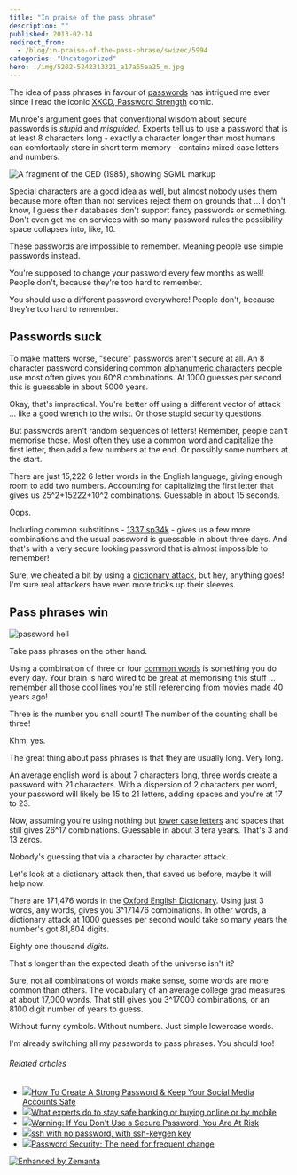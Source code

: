```yaml
---
title: "In praise of the pass phrase"
description: ""
published: 2013-02-14
redirect_from:
  - /blog/in-praise-of-the-pass-phrase/swizec/5994
categories: "Uncategorized"
hero: ./img/5202-5242313321_a17a65ea25_m.jpg
---
```


The idea of pass phrases in favour of [passwords](http://en.wikipedia.org/wiki/Password "Password") has intrigued me ever since I read the iconic [XKCD, Password Strength](http://xkcd.com/936/) comic.

Munroe's argument goes that conventional wisdom about secure passwords is _stupid_ and _misguided._ Experts tell us to use a password that is at least 8 characters long - exactly a character longer than most humans can comfortably store in short term memory - contains mixed case letters and numbers.

![A fragment of the OED (1985), showing SGML markup](http://upload.wikimedia.org/wikipedia/commons/9/9a/OED-LEXX-Bungler.jpg "A fragment of the OED (1985), showing SGML markup")

Special characters are a good idea as well, but almost nobody uses them because more often than not services reject them on grounds that ... I don't know, I guess their databases don't support fancy passwords or something. Don't even get me on services with so many password rules the possibility space collapses into, like, 10.

These passwords are impossible to remember. Meaning people use simple passwords instead.

You're supposed to change your password every few months as well! People don't, because they're too hard to remember.

You should use a different password everywhere! People don't, because they're too hard to remember.

## Passwords suck

To make matters worse, "secure" passwords aren't secure at all. An 8 character password considering common [alphanumeric characters](http://en.wikipedia.org/wiki/Alphanumeric "Alphanumeric") people use most often gives you 60^8 combinations. At 1000 guesses per second this is guessable in about 5000 years.

Okay, that's impractical. You're better off using a different vector of attack ... like a good wrench to the wrist. Or those stupid security questions.

But passwords aren't random sequences of letters! Remember, people can't memorise those. Most often they use a common word and capitalize the first letter, then add a few numbers at the end. Or possibly some numbers at the start.

There are just 15,222 6 letter words in the English language, giving enough room to add two numbers. Accounting for capitalizing the first letter that gives us 25^2+15222+10^2 combinations. Guessable in about 15 seconds.

Oops.

Including common substitions - [1337 sp34k](http://en.wikipedia.org/wiki/Leet "Leet") - gives us a few more combinations and the usual password is guessable in about three days. And that's with a very secure looking password that is almost impossible to remember!

Sure, we cheated a bit by using a [dictionary attack](http://en.wikipedia.org/wiki/Dictionary_attack "Dictionary attack"), but hey, anything goes! I'm sure real attackers have even more tricks up their sleeves.

## Pass phrases win

![password hell](./img/5202-5242313321_a17a65ea25_m.jpg "password hell")

Take pass phrases on the other hand.

Using a combination of three or four [common words](http://en.wikipedia.org/wiki/Most_common_words_in_English "Most common words in English") is something you do every day. Your brain is hard wired to be great at memorising this stuff ... remember all those cool lines you're still referencing from movies made 40 years ago!

Three is the number you shall count! The number of the counting shall be three!

Khm, yes.

The great thing about pass phrases is that they are usually long. Very long.

An average english word is about 7 characters long, three words create a password with 21 characters. With a dispersion of 2 characters per word, your password will likely be 15 to 21 letters, adding spaces and you're at 17 to 23.

Now, assuming you're using nothing but [lower case letters](http://en.wikipedia.org/wiki/Letter_case "Letter case") and spaces that still gives 26^17 combinations. Guessable in about 3 tera years. That's 3 and 13 zeros.

Nobody's guessing that via a character by character attack.

Let's look at a dictionary attack then, that saved us before, maybe it will help now.

There are 171,476 words in the [Oxford English Dictionary](http://www.amazon.com/Oxford-English-Dictionary-Vols-1-20/dp/0198611862%3FSubscriptionId%3D0G81C5DAZ03ZR9WH9X82%26tag%3Dageewitahat-20%26linkCode%3Dxm2%26camp%3D2025%26creative%3D165953%26creativeASIN%3D0198611862 "The Oxford English Dictionary (20 Volume Set) (Vols 1-20)"). Using just 3 words, any words, gives you 3^171476 combinations. In other words, a dictionary attack at 1000 guesses per second would take so many years the number's got 81,804 digits.

Eighty one thousand _digits_.

That's longer than the expected death of the universe isn't it?

Sure, not all combinations of words make sense, some words are more common than others. The vocabulary of an average college grad measures at about 17,000 words. That still gives you 3^17000 combinations, or an 8100 digit number of years to guess.

Without funny symbols. Without numbers. Just simple lowercase words.

I'm already switching all my passwords to pass phrases. You should too!

###### Related articles

- [![](http://i.zemanta.com/142887137_80_80.jpg)](http://www.simplyzesty.com/social-media/how-to-create-a-strong-password-keep-your-social-media-accounts-safe/)[How To Create A Strong Password & Keep Your Social Media Accounts Safe](http://www.simplyzesty.com/social-media/how-to-create-a-strong-password-keep-your-social-media-accounts-safe/)
- [![](http://i.zemanta.com/139296866_80_80.jpg)](http://www.oregonlive.com/finance/index.ssf/2013/01/what_experts_do_to_stay_safe_w.html)[What experts do to stay safe banking or buying online or by mobile](http://www.oregonlive.com/finance/index.ssf/2013/01/what_experts_do_to_stay_safe_w.html)
- [![](http://i.zemanta.com/134524288_80_80.jpg)](http://www.vikitech.com/14327/warning-secure-password-risk)[Warning: If You Don't Use a Secure Password, You Are At Risk](http://www.vikitech.com/14327/warning-secure-password-risk)
- [![](http://i.zemanta.com/noimg_117_80_80.jpg)](http://www.garron.me/bits/ssh-key-keygen-login-no-password.html)[ssh with no password, with ssh-keygen key](http://www.garron.me/bits/ssh-key-keygen-login-no-password.html)
- [![](http://i.zemanta.com/144875741_80_80.jpg)](http://radicaltype.wordpress.com/2012/11/30/password-security-the-need-for-frequent-change/)[Password Security: The need for frequent change](http://radicaltype.wordpress.com/2012/11/30/password-security-the-need-for-frequent-change/)

[![Enhanced by Zemanta](http://img.zemanta.com/zemified_e.png?x-id=f9aa62f4-b517-46d5-8835-3080d5fc46d9)](http://www.zemanta.com/?px "Enhanced by Zemanta")
